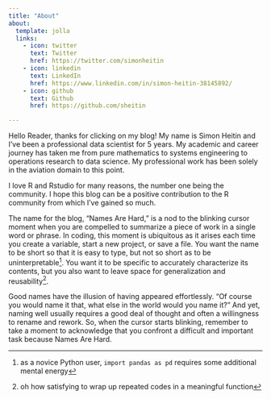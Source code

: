 ```yaml
---
title: "About"
about:
  template: jolla
  links:
    - icon: twitter
      text: Twitter
      href: https://twitter.com/simonheitin
    - icon: linkedin
      text: LinkedIn
      href: https://www.linkedin.com/in/simon-heitin-38145892/
    - icon: github
      text: Github
      href: https://github.com/sheitin

---
```


Hello Reader, thanks for clicking on my blog! My name is Simon Heitin and I've been a professional data scientist for 5 years. My academic and career journey has taken me from pure mathematics to systems engineering to operations research to data science. My professional work has been solely in the aviation domain to this point.

I love R and Rstudio for many reasons, the number one being the community. I hope this blog can be a positive contribution to the R community from which I've gained so much.

The name for the blog, "Names Are Hard," is a nod to the blinking cursor moment when you are compelled to summarize a piece of work in a single word or phrase. In coding, this moment is ubiquitous as it arises each time you create a variable, start a new project, or save a file. You want the name to be short so that it is easy to type, but not so short as to be uninterpretable^[as a novice Python user, `import pandas as pd` requires some additional mental energy]. You want it to be specific to accurately characterize its contents, but you also want to leave space for generalization and reusability^[oh how satisfying to wrap up repeated codes in a meaningful function]. 

Good names have the illusion of having appeared effortlessly. "Of course you would name it that, what else in the world would you name it?" And yet, naming well usually requires a good deal of thought and often a willingness to rename and rework. So, when the cursor starts blinking, remember to take a moment to acknowledge that you confront a difficult and important task because Names Are Hard.